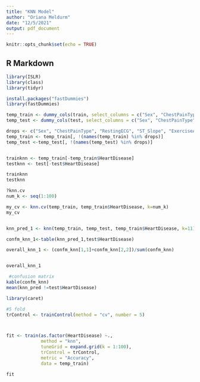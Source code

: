 ```yaml
---
title: "KNN Model"
author: "Oriana Meldurm"
date: "12/5/2021"
output: pdf_document
---
```


```r
knitr::opts_chunk$set(echo = TRUE)
```

## R Markdown


```r

library(ISLR)
library(class)
library(tidyr)

install.packages("fastDummies")
library(fastDummies)

temp_train <- dummy_cols(train, select_columns = c("Sex", "ChestPainType", "RestingECG", "ST_Slope", "ExerciseAngina") )
temp_test <- dummy_cols(test, select_columns = c("Sex", "ChestPainType", "RestingECG", "ST_Slope", "ExerciseAngina"))

drops <- c("Sex", "ChestPainType", "RestingECG", "ST_Slope", "ExerciseAngina")
temp_train <- temp_train[, !(names(temp_train) %in% drops)]
temp_test <-temp_test[, !(names(temp_test) %in% drops)]


trainknn <- temp_train[-temp_train$HeartDisease]
testknn <- test[-test$HeartDisease]

trainknn
testknn

?knn.cv
num_k <- seq(1:100)

my_cv <- knn.cv(temp_train, temp_train$HeartDisease, k=num_k)
my_cv


knn_pred_1 <- knn(temp_train, temp_test, temp_train$HeartDisease, k=11)

confm_knn_1<-table(knn_pred_1,test$HeartDisease)

overall_knn_1 <- (confm_knn[1,1]+confm_knn[2,2])/sum(confm_knn)


overall_knn_1

 #confusion matrix
kable(confm_knn)
mean(knn_pred !=test$HeartDisease)

```


```r

library(caret)

#5 fold
trControl <- trainControl(method = "cv", number = 5)



fit <- train(as.factor(HeartDisease) ~.,
             method = "knn", 
             tuneGrid = expand.grid(k = 1:100), 
             trControl = trControl, 
             metric = "Accuracy", 
             data = temp_train)

fit
```








